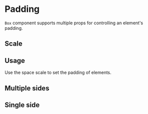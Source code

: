 
# Padding

`Box` component supports multiple props for controlling an element's padding.

## Scale

<Scale values={tokens.spacing} />

## Usage

Use the space scale to set the padding of elements.

<ax-demo name="spacing/padding/usage" />

## Multiple sides

<ax-demo name="spacing/padding/multiple-usage" />

## Single side

<ax-demo name="spacing/padding/single-usage" />
